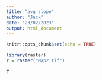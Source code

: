 ```yaml
---
title: "avg slope"
author: "Jack"
date: "23/02/2023"
output: html_document
---
```


```r
knitr::opts_chunk$set(echo = TRUE)
```

```r
library(raster)
r = raster("Map2.tif")
```


T